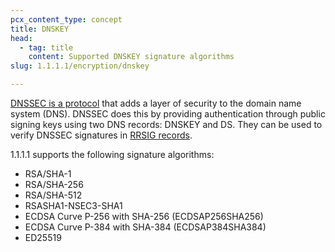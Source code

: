```yaml
---
pcx_content_type: concept
title: DNSKEY
head:
  - tag: title
    content: Supported DNSKEY signature algorithms
slug: 1.1.1.1/encryption/dnskey

---
```


[DNSSEC is a protocol](https://www.cloudflare.com/learning/dns/dns-records/dnskey-ds-records/) that adds a layer of security to the domain name system (DNS). DNSSEC does this by providing authentication through public signing keys using two DNS records: DNSKEY and DS. They can be used to verify DNSSEC signatures in [RRSIG records](https://www.cloudflare.com/dns/dnssec/how-dnssec-works/).

1.1.1.1 supports the following signature algorithms:

* RSA/SHA-1
* RSA/SHA-256
* RSA/SHA-512
* RSASHA1-NSEC3-SHA1
* ECDSA Curve P-256 with SHA-256 (ECDSAP256SHA256)
* ECDSA Curve P-384 with SHA-384 (ECDSAP384SHA384)
* ED25519
